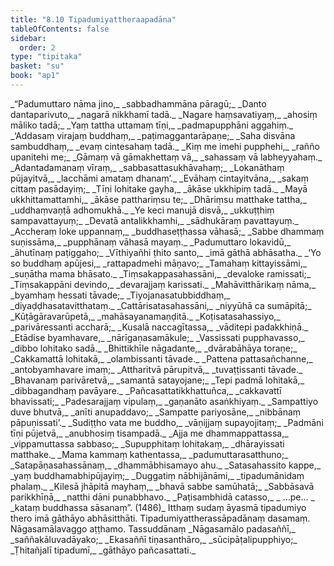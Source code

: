 ```yaml
---
title: "8.10 Tipadumiyattheraapadāna"
tableOfContents: false
sidebar:
  order: 2
type: "tipitaka"
basket: "su"
book: "ap1"
---
```



<DynamicBreadcrumb />

<Division number="48" book="ap1">

<Paragraph number="1654" type="verses" book="ap1">
_“Padumuttaro nāma jino,_  
_sabbadhammāna pāragū;_  
_Danto dantaparivuto,_  
_nagarā nikkhamī tadā._  

</Paragraph>

</Division>
<Division number="49" book="ap1">

<Paragraph number="1655" type="verses" book="ap1">
_Nagare haṃsavatiyaṃ,_  
_ahosiṃ māliko tadā;_  
_Yaṃ tattha uttamaṃ tīṇi,_  
_padmapupphāni aggahiṃ._  

</Paragraph>

</Division>
<Division number="50" book="ap1">

<Paragraph number="1656" type="verses" book="ap1">
_‘Addasaṃ virajaṃ buddhaṃ,_  
_paṭimaggantarāpaṇe;_  
_Saha disvāna sambuddhaṃ,_  
_evaṃ cintesahaṃ tadā._  

</Paragraph>

</Division>
<Division number="51" book="ap1">

<Paragraph number="1657" type="verses" book="ap1">
_Kiṃ me imehi pupphehi,_  
_rañño upanitehi me;_  
_Gāmaṃ vā gāmakhettaṃ vā,_  
_sahassaṃ vā labheyyahaṃ._  

</Paragraph>

</Division>
<Division number="52" book="ap1">

<Paragraph number="1658" type="verses" book="ap1">
_Adantadamanaṃ vīraṃ,_  
_sabbasattasukhāvahaṃ;_  
_Lokanāthaṃ pūjayitvā,_  
_lacchāmi amataṃ dhanaṃ’._  

</Paragraph>

</Division>
<Division number="53" book="ap1">

<Paragraph number="1659" type="verses" book="ap1">
_Evāhaṃ cintayitvāna,_  
_sakaṃ cittaṃ pasādayiṃ;_  
_Tīṇi lohitake gayha,_  
_ākāse ukkhipiṃ tadā._  

</Paragraph>

</Division>
<Division number="54" book="ap1">

<Paragraph number="1660" type="verses" book="ap1">
_Mayā ukkhittamattamhi,_  
_ākāse patthariṃsu te;_  
_Dhāriṃsu matthake tattha,_  
_uddhaṃvaṇṭā adhomukhā._  

</Paragraph>

</Division>
<Division number="55" book="ap1">

<Paragraph number="1661" type="verses" book="ap1">
_Ye keci manujā disvā,_  
_ukkuṭṭhiṃ sampavattayuṃ;_  
_Devatā antalikkhamhi,_  
_sādhukāraṃ pavattayuṃ._  

</Paragraph>

</Division>
<Division number="56" book="ap1">

<Paragraph number="1662" type="verses" book="ap1">
_Accheraṃ loke uppannaṃ,_  
_buddhaseṭṭhassa vāhasā;_  
_Sabbe dhammaṃ suṇissāma,_  
_pupphānaṃ vāhasā mayaṃ._  

</Paragraph>

</Division>
<Division number="57" book="ap1">

<Paragraph number="1663" type="verses" book="ap1">
_Padumuttaro lokavidū,_  
_āhutīnaṃ paṭiggaho;_  
_Vīthiyañhi ṭhito santo,_  
_imā gāthā abhāsatha._  

</Paragraph>

</Division>
<Division number="58" book="ap1">

<Paragraph number="1664" type="verses" book="ap1">
_‘Yo so buddhaṃ apūjesi,_  
_rattapadmehi māṇavo;_  
_Tamahaṃ kittayissāmi,_  
_suṇātha mama bhāsato._  

</Paragraph>

</Division>
<Division number="59" book="ap1">

<Paragraph number="1665" type="verses" book="ap1">
_Tiṃsakappasahassāni,_  
_devaloke ramissati;_  
_Tiṃsakappāni devindo,_  
_devarajjaṃ karissati._  

</Paragraph>

</Division>
<Division number="60" book="ap1">

<Paragraph number="1666" type="verses" book="ap1">
_Mahāvitthārikaṃ nāma,_  
_byamhaṃ hessati tāvade;_  
_Tiyojanasatubbiddhaṃ,_  
_diyaḍḍhasatavitthataṃ._  

</Paragraph>

</Division>
<Division number="61" book="ap1">

<Paragraph number="1667" type="verses" book="ap1">
_Cattārisatasahassāni,_  
_niyyūhā ca sumāpitā;_  
_Kūṭāgāravarūpetā,_  
_mahāsayanamaṇḍitā._  

</Paragraph>

</Division>
<Division number="62" book="ap1">

<Paragraph number="1668" type="verses" book="ap1">
_Koṭisatasahassiyo,_  
_parivāressanti accharā;_  
_Kusalā naccagītassa,_  
_vāditepi padakkhiṇā._  

</Paragraph>

</Division>
<Division number="63" book="ap1">

<Paragraph number="1669" type="verses" book="ap1">
_Etādise byamhavare,_  
_nārīgaṇasamākule;_  
_Vassissati pupphavasso,_  
_dibbo lohitako sadā._  

</Paragraph>

</Division>
<Division number="64" book="ap1">

<Paragraph number="1670" type="verses" book="ap1">
_Bhittikhīle nāgadante,_  
_dvārabāhāya toraṇe;_  
_Cakkamattā lohitakā,_  
_olambissanti tāvade._  

</Paragraph>

</Division>
<Division number="65" book="ap1">

<Paragraph number="1671" type="verses" book="ap1">
_Pattena pattasañchanne,_  
_antobyamhavare imaṃ;_  
_Attharitvā pārupitvā,_  
_tuvaṭṭissanti tāvade._  

</Paragraph>

</Division>
<Division number="66" book="ap1">

<Paragraph number="1672" type="verses" book="ap1">
_Bhavanaṃ parivāretvā,_  
_samantā satayojane;_  
_Tepi padmā lohitakā,_  
_dibbagandhaṃ pavāyare._  

</Paragraph>

</Division>
<Division number="67" book="ap1">

<Paragraph number="1673" type="verses" book="ap1">
_Pañcasattatikkhattuñca,_  
_cakkavattī bhavissati;_  
_Padesarajjaṃ vipulaṃ,_  
_gaṇanāto asaṅkhiyaṃ._  

</Paragraph>

</Division>
<Division number="68" book="ap1">

<Paragraph number="1674" type="verses" book="ap1">
_Sampattiyo duve bhutvā,_  
_anīti anupaddavo;_  
_Sampatte pariyosāne,_  
_nibbānaṃ pāpuṇissati’._  

</Paragraph>

</Division>
<Division number="69" book="ap1">

<Paragraph number="1675" type="verses" book="ap1">
_Sudiṭṭho vata me buddho,_  
_vāṇijjaṃ supayojitaṃ;_  
_Padmāni tīṇi pūjetvā,_  
_anubhosiṃ tisampadā._  

</Paragraph>

</Division>
<Division number="70" book="ap1">

<Paragraph number="1676" type="verses" book="ap1">
_Ajja me dhammappattassa,_  
_vippamuttassa sabbaso;_  
_Supupphitaṃ lohitakaṃ,_  
_dhārayissati matthake._  

</Paragraph>

</Division>
<Division number="71" book="ap1">

<Paragraph number="1677" type="verses" book="ap1">
_Mama kammaṃ kathentassa,_  
_padumuttarasatthuno;_  
_Satapāṇasahassānaṃ,_  
_dhammābhisamayo ahu._  

</Paragraph>

</Division>
<Division number="72" book="ap1">

<Paragraph number="1678" type="verses" book="ap1">
_Satasahassito kappe,_  
_yaṃ buddhamabhipūjayiṃ;_  
_Duggatiṃ nābhijānāmi,_  
_tipadumānidaṃ phalaṃ._  

</Paragraph>

</Division>
<Division number="73" book="ap1">

<Paragraph number="1679" type="verses" book="ap1">
_Kilesā jhāpitā mayhaṃ,_  
_bhavā sabbe samūhatā;_  
_Sabbāsavā parikkhīṇā,_  
_natthi dāni punabbhavo._  

</Paragraph>

</Division>
<Division number="74" book="ap1">

<Paragraph number="1680" type="verses" book="ap1">
_Paṭisambhidā catasso,_  
_ …pe… _  
_kataṃ buddhassa sāsanaṃ”. (1486)_  

</Paragraph>

<Paragraph number="1681" book="ap1">
Itthaṃ sudaṃ āyasmā tipadumiyo thero imā gāthāyo abhāsitthāti.

</Paragraph>
</Division>

<Paragraph number="1682" type="center" book="ap1">
Tipadumiyattherassāpadānaṃ dasamaṃ.



</Paragraph>

<Paragraph number="1683" type="center" book="ap1">
Nāgasamālavaggo aṭṭhamo.



</Paragraph>

<Paragraph number="1684" type="center" book="ap1">
Tassuddānaṃ


</Paragraph>

<Paragraph number="1685" type="verses" book="ap1">
_Nāgasamālo padasaññī,_  
_saññakāluvadāyako;_  
_Ekasaññī tiṇasanthāro,_  
_sūcipāṭalipupphiyo;_  
_Ṭhitañjalī tipadumī,_  
_gāthāyo pañcasattati._
</Paragraph>